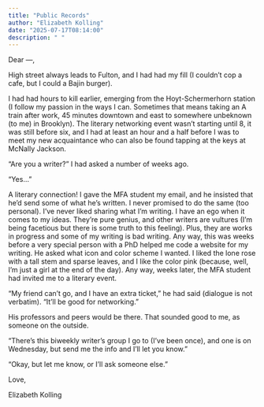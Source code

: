 ```yaml
---
title: "Public Records"
author: "Elizabeth Kolling"
date: "2025-07-17T08:14:00"
description: " "
---
```


Dear —, 

High street always leads to Fulton, and I had had my fill (I couldn’t cop a cafe, but I could a Bajin burger). 

I had had hours to kill earlier, emerging from the Hoyt-Schermerhorn station (I follow my passion in the ways I can. Sometimes that means taking an A train after work, 45 minutes downtown and east to somewhere unbeknown (to me) in Brooklyn). The literary networking event wasn’t starting until 8, it was still before six, and I had at least an hour and a half before I was to meet my new acquaintance who can also be found tapping at the keys at McNally Jackson.

“Are you a writer?” I had asked a number of weeks ago.

“Yes…” 

A literary connection! I gave the MFA student my email, and he insisted that he’d send some of what he’s written. I never promised to do the same (too personal). I’ve never liked sharing what I’m writing. I have an ego when it comes to my ideas. They’re pure genius, and other writers are vultures (I’m being facetious but there is some truth to this feeling). Plus, they are works in progress and some of my writing is bad writing. Any way, this was weeks before a very special person with a PhD helped me code a website for my writing.  He asked what icon and color scheme I wanted. I liked the lone rose with a tall stem and sparse leaves, and I like the color pink (because, well, I’m just a girl at the end of the day). Any way, weeks later, the MFA student had invited me to a literary event. 

“My friend can’t go, and I have an extra ticket,” he had said (dialogue is not verbatim). “It’ll be good for networking.”

His professors and peers would be there. That sounded good to me, as someone on the outside. 

“There’s this biweekly writer’s group I go to (I’ve been once), and one is on Wednesday, but send me the info and I’ll let you know.”

“Okay, but let me know, or I’ll ask someone else.”


Love, 

Elizabeth Kolling
